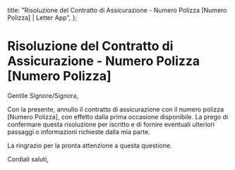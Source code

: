   title: "Risoluzione del Contratto di Assicurazione - Numero Polizza [Numero Polizza] | Letter App",
};

# Risoluzione del Contratto di Assicurazione - Numero Polizza [Numero Polizza]

Gentile Signore/Signora,

Con la presente, annullo il contratto di assicurazione con il numero polizza [Numero Polizza], con effetto dalla prima occasione disponibile. La prego di confermare questa risoluzione per iscritto e di fornire eventuali ulteriori passaggi o informazioni richieste dalla mia parte.

La ringrazio per la pronta attenzione a questa questione.

Cordiali saluti,
